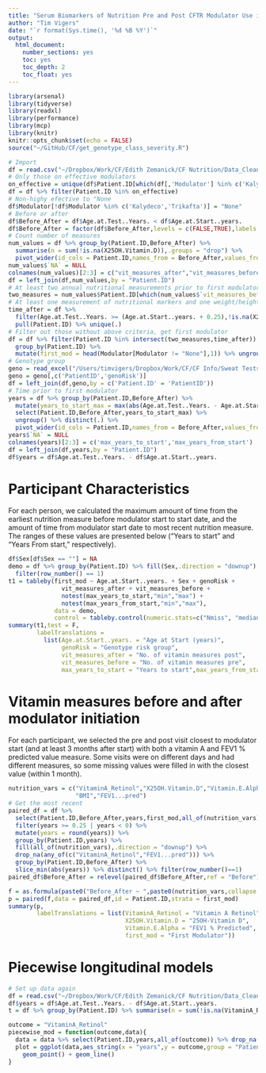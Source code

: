 ```yaml
---
title: "Serum Biomarkers of Nutrition Pre and Post CFTR Modulator Use in Children with Cystic Fibrosis"
author: "Tim Vigers"
date: "`r format(Sys.time(), '%d %B %Y')`"
output:
  html_document:
    number_sections: yes
    toc: yes
    toc_depth: 2
    toc_float: yes
---
```


```r
library(arsenal)
library(tidyverse)
library(readxl)
library(performance)
library(mcp)
library(knitr)
knitr::opts_chunk$set(echo = FALSE)
source("~/GitHub/CF/get_genotype_class_severity.R")
```

```r
# Import
df = read.csv("~/Dropbox/Work/CF/Edith Zemanick/CF Nutrition/Data_Cleaned/analysis_dataset.csv")
# Only those on effective modulators
on_effective = unique(df$Patient.ID[which(df[,'Modulator'] %in% c('Kalydeco','Trikafta'))])
df = df %>% filter(Patient.ID %in% on_effective)
# Non-highy efective to "None
df$Modulator[!df$Modulator %in% c('Kalydeco','Trikafta')] = "None"
# Before or after
df$Before_After = df$Age.at.Test..Years. < df$Age.at.Start..years.
df$Before_After = factor(df$Before_After,levels = c(FALSE,TRUE),labels = c("After","Before"))
# Count number of measures 
num_values = df %>% group_by(Patient.ID,Before_After) %>% 
  summarise(n = sum(!is.na(X25OH.Vitamin.D)),.groups = "drop") %>%
  pivot_wider(id_cols = Patient.ID,names_from = Before_After,values_from = n)
num_values$`NA` = NULL
colnames(num_values)[2:3] = c("vit_measures_after","vit_measures_before")
df = left_join(df,num_values,by = "Patient.ID")
# At least two annual nutritional measurements prior to first modulator start date
two_measures = num_values$Patient.ID[which(num_values$`vit_measures_before` >= 2)]
# At least one measurement of nutritional markers and one weight/height measurement >= three months post-modulator
time_after = df %>% 
  filter(Age.at.Test..Years. >= (Age.at.Start..years. + 0.25),!is.na(X25OH.Vitamin.D)) %>%
  pull(Patient.ID) %>% unique(.)
# Filter out those without above criteria, get first modulator
df = df %>% filter(Patient.ID %in% intersect(two_measures,time_after)) %>%
  group_by(Patient.ID) %>% 
  mutate(first_mod = head(Modulator[Modulator != "None"],1)) %>% ungroup()
# Genotype group
geno = read_excel("/Users/timvigers/Dropbox/Work/CF/CF Info/Sweat Tests from Internal Database_genotype class.xlsx")
geno = geno[,c('PatientID','genoRisk')]
df = left_join(df,geno,by = c('Patient.ID' = 'PatientID'))
# Time prior to first modulator
years = df %>% group_by(Patient.ID,Before_After) %>% 
  mutate(years_to_start_max = max(abs(Age.at.Test..Years. - Age.at.Start..years.))) %>% 
  select(Patient.ID,Before_After,years_to_start_max) %>% 
  ungroup() %>% distinct(.) %>%
  pivot_wider(id_cols = Patient.ID,names_from = Before_After,values_from = years_to_start_max)
years$`NA` = NULL
colnames(years)[2:3] = c('max_years_to_start','max_years_from_start')
df = left_join(df,years,by = "Patient.ID")
df$years = df$Age.at.Test..Years. - df$Age.at.Start..years.
```

# Participant Characteristics

For each person, we calculated the maximum amount of time from the earliest nutrition measure before modulator start to start date, and the amount of time from modulator start date to most recent nutrition measure. The ranges of these values are presented below ("Years to start" and "Years From start," respectively).

```r
df$Sex[df$Sex == ""] = NA
demo = df %>% group_by(Patient.ID) %>% fill(Sex,.direction = "downup") %>% 
  filter(row_number() == 1)
t1 = tableby(first_mod ~ Age.at.Start..years. + Sex + genoRisk + 
               vit_measures_after + vit_measures_before +
               notest(max_years_to_start,"min","max") + 
               notest(max_years_from_start,"min","max"),
             data = demo,
             control = tableby.control(numeric.stats=c("Nmiss", "median", "q1q3"),))
summary(t1,test = F,
        labelTranslations = 
          list(Age.at.Start..years. = "Age at Start (years)",
               genoRisk = "Genotype risk group",
               vit_measures_after = "No. of vitamin measures post",
               vit_measures_before = "No. of vitamin measures pre",
               max_years_to_start = "Years to start",max_years_from_start = "Years From start"))
```

# Vitamin measures before and after modulator initiation

For each participant, we selected the pre and post visit closest to modulator start (and at least 3 months after start) with both a vitamin A and FEV1 % predicted value measure. Some visits were on different days and had different measures, so some missing values were filled in with the closest value (within 1 month). 

```r
nutrition_vars = c("VitaminA_Retinol","X25OH.Vitamin.D","Vitamin.E.Alpha",
                   "BMI","FEV1...pred")
# Get the most recent 
paired_df = df %>% 
  select(Patient.ID,Before_After,years,first_mod,all_of(nutrition_vars)) %>% 
  filter(years >= 0.25 | years < 0) %>%
  mutate(years = round(years)) %>%
  group_by(Patient.ID,years) %>%
  fill(all_of(nutrition_vars),.direction = "downup") %>%
  drop_na(any_of(c("VitaminA_Retinol","FEV1...pred"))) %>%
  group_by(Patient.ID,Before_After) %>%
  slice_min(abs(years)) %>% distinct() %>% filter(row_number()==1) 
paired_df$Before_After = relevel(paired_df$Before_After,ref = "Before")

f = as.formula(paste0("Before_After ~ ",paste0(nutrition_vars,collapse = "+")))
p = paired(f,data = paired_df,id = Patient.ID,strata = first_mod)
summary(p,
        labelTranslations = list(VitaminA_Retinol = "Vitamin A Retinol",
                                 X25OH.Vitamin.D = "25OH-Vitamin D",
                                 Vitamin.E.Alpha = "FEV1 % Predicted",
                                 first_mod = "First Modulator"))
```

# Piecewise longitudinal models

```r
# Set up data again
df = read.csv("~/Dropbox/Work/CF/Edith Zemanick/CF Nutrition/Data_Cleaned/analysis_dataset.csv")
df$years = df$Age.at.Test..Years. - df$Age.at.Start..years.
t = df %>% group_by(Patient.ID) %>% summarise(n = sum(!is.na(VitaminA_Retinol)))
```

```r
outcome = "VitaminA_Retinol"
piecewise_mod = function(outcome,data){
  data = data %>% select(Patient.ID,years,all_of(outcome)) %>% drop_na()
  plot = ggplot(data,aes_string(x = "years",y = outcome,group = "Patient.ID")) + 
    geom_point() + geom_line()
}
```


